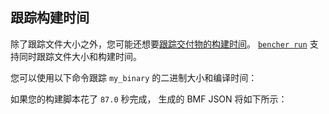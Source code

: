 
## 跟踪构建时间

除了跟踪文件大小之外，您可能还想要[跟踪交付物的构建时间][track build time]。
<code><a href="/zh/docs/explanation/bencher-run/">bencher run</a></code>
支持同时跟踪文件大小和构建时间。

您可以使用以下命令跟踪 `my_binary` 的二进制大小和编译时间：

<BuildTime />

如果您的构建脚本花了 `87.0` 秒完成，
生成的 BMF JSON 将如下所示：

<BuildTimeJson />

[track build time]: /zh/docs/how-to/track-build-time/
